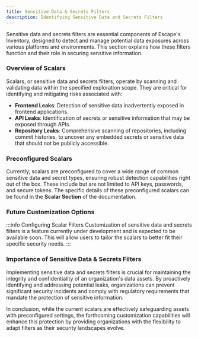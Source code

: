 ```yaml
---
title: Sensitive Data & Secrets Filters
description: Identifying Sensitive Data and Secrets Filters
---
```


Sensitive data and secrets filters are essential components of Escape's Inventory, designed to detect and manage potential data exposures across various platforms and environments. This section explains how these filters function and their role in securing sensitive information.

### Overview of Scalars

Scalars, or sensitive data and secrets filters, operate by scanning and validating data within the specified exploration scope. They are critical for identifying and mitigating risks associated with:

- **Frontend Leaks**: Detection of sensitive data inadvertently exposed in frontend applications.
- **API Leaks**: Identification of secrets or sensitive information that may be exposed through APIs.
- **Repository Leaks**: Comprehensive scanning of repositories, including commit histories, to uncover any embedded secrets or sensitive data that should not be publicly accessible.

### Preconfigured Scalars

Currently, scalars are preconfigured to cover a wide range of common sensitive data and secret types, ensuring robust detection capabilities right out of the box. These include but are not limited to API keys, passwords, and secure tokens. The specific details of these preconfigured scalars can be found in the **Scalar Section** of the documentation.

### Future Customization Options

:::info Configuring Scalar Filters
Customization of sensitive data and secrets filters is a feature currently under development and is expected to be available soon. This will allow users to tailor the scalars to better fit their specific security needs.
:::

### Importance of Sensitive Data & Secrets Filters

Implementing sensitive data and secrets filters is crucial for maintaining the integrity and confidentiality of an organization's data assets. By proactively identifying and addressing potential leaks, organizations can prevent significant security incidents and comply with regulatory requirements that mandate the protection of sensitive information.

In conclusion, while the current scalars are effectively safeguarding assets with preconfigured settings, the forthcoming customization capabilities will enhance this protection by providing organizations with the flexibility to adapt filters as their security landscapes evolve.
